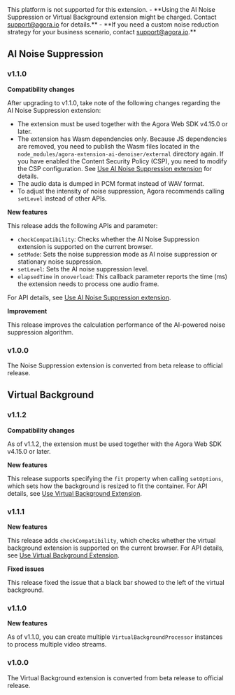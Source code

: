 <PlatformWrapper notAllowed="web">
    This platform is not supported for this extension.
</PlatformWrapper>

<PlatformWrapper platform="web">
- **Using the AI Noise Suppression or Virtual Background extension might be charged. Contact <a href="mailto:support@agora.io">support@agora.io</a> for details.**
- **If you need a custom noise reduction strategy for your business scenario, contact <a href="mailto:support@agora.io">support@agora.io</a>.**

## AI Noise Suppression

### v1.1.0

**Compatibility changes**

After upgrading to v1.1.0, take note of the following changes regarding the AI Noise Suppression extension:

- The extension must be used together with the Agora Web SDK v4.15.0 or later.
- The extension has Wasm dependencies only. Because JS dependencies are removed, you need to publish the Wasm files located in the `node_modules/agora-extension-ai-denoiser/external` directory again. If you have enabled the Content Security Policy (CSP), you need to modify the CSP configuration. See [Use AI Noise Suppression extension](/interactive-live-streaming/develop/ai-noise-suppression) for details.
- The audio data is dumped in PCM format instead of WAV format.
- To adjust the intensity of noise suppression, Agora recommends calling `setLevel` instead of other APIs.

**New features**

This release adds the following APIs and parameter:

- `checkCompatibility`: Checks whether the AI Noise Suppression extension is supported on the current browser.
- `setMode`: Sets the noise suppression mode as AI noise suppression or stationary noise suppression.
- `setLevel`: Sets the AI noise suppression level.
- `elapsedTime` in `onoverload`: This callback parameter reports the time (ms) the extension needs to process one audio frame.

For API details, see [Use AI Noise Suppression extension](/interactive-live-streaming/develop/ai-noise-suppression).

**Improvement**

This release improves the calculation performance of the AI-powered noise suppression algorithm.

### v1.0.0

The Noise Suppression extension is converted from beta release to official release.

## Virtual Background

### v1.1.2

**Compatibility changes**

As of v1.1.2, the extension must be used together with the Agora Web SDK v4.15.0 or later.

**New features**

This release supports specifying the `fit`  property when calling `setOptions`, which sets how the background is resized to fit the container. For API details, see [Use Virtual Background Extension](/interactive-live-streaming/develop/virtual-background).

### v1.1.1

**New features**

This release adds `checkCompatibility`, which checks whether the virtual background extension is supported on the current browser. For API details, see [Use Virtual Background Extension](/interactive-live-streaming/develop/virtual-background).

**Fixed issues**

This release fixed the issue that a black bar showed to the left of the virtual background.

### v1.1.0

**New features**

As of v1.1.0, you can create multiple `VirtualBackgroundProcessor` instances to process multiple video streams.

### v1.0.0

The Virtual Background extension is converted from beta release to official release.

</PlatformWrapper>
